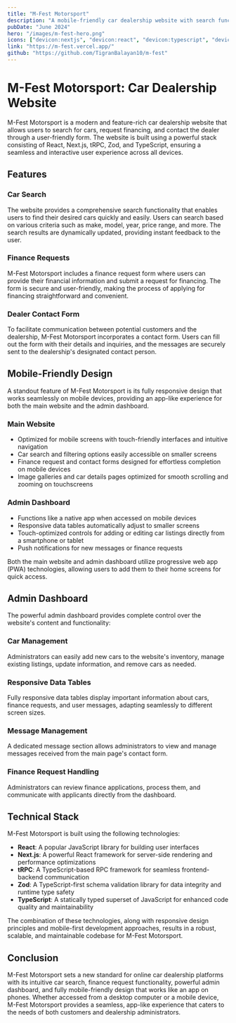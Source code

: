 ```yaml
---
title: "M-Fest Motorsport"
description: "A mobile-friendly car dealership website with search functionality, finance requests, and an app-like admin dashboard."
pubDate: "June 2024"
hero: "/images/m-fest-hero.png"
icons: ["devicon:nextjs", "devicon:react", "devicon:typescript", "devicon:tailwindcss", "devicon:prisma", "devicon:postgresql"]
link: "https://m-fest.vercel.app/"
github: "https://github.com/TigranBalayan10/m-fest"
---
```


# M-Fest Motorsport: Car Dealership Website

M-Fest Motorsport is a modern and feature-rich car dealership website that allows users to search for cars, request financing, and contact the dealer through a user-friendly form. The website is built using a powerful stack consisting of React, Next.js, tRPC, Zod, and TypeScript, ensuring a seamless and interactive user experience across all devices.

## Features

### Car Search

The website provides a comprehensive search functionality that enables users to find their desired cars quickly and easily. Users can search based on various criteria such as make, model, year, price range, and more. The search results are dynamically updated, providing instant feedback to the user.

### Finance Requests

M-Fest Motorsport includes a finance request form where users can provide their financial information and submit a request for financing. The form is secure and user-friendly, making the process of applying for financing straightforward and convenient.

### Dealer Contact Form

To facilitate communication between potential customers and the dealership, M-Fest Motorsport incorporates a contact form. Users can fill out the form with their details and inquiries, and the messages are securely sent to the dealership's designated contact person.

## Mobile-Friendly Design

A standout feature of M-Fest Motorsport is its fully responsive design that works seamlessly on mobile devices, providing an app-like experience for both the main website and the admin dashboard.

### Main Website

- Optimized for mobile screens with touch-friendly interfaces and intuitive navigation
- Car search and filtering options easily accessible on smaller screens
- Finance request and contact forms designed for effortless completion on mobile devices
- Image galleries and car details pages optimized for smooth scrolling and zooming on touchscreens

### Admin Dashboard

- Functions like a native app when accessed on mobile devices
- Responsive data tables automatically adjust to smaller screens
- Touch-optimized controls for adding or editing car listings directly from a smartphone or tablet
- Push notifications for new messages or finance requests

Both the main website and admin dashboard utilize progressive web app (PWA) technologies, allowing users to add them to their home screens for quick access.

## Admin Dashboard

The powerful admin dashboard provides complete control over the website's content and functionality:

### Car Management

Administrators can easily add new cars to the website's inventory, manage existing listings, update information, and remove cars as needed.

### Responsive Data Tables

Fully responsive data tables display important information about cars, finance requests, and user messages, adapting seamlessly to different screen sizes.

### Message Management

A dedicated message section allows administrators to view and manage messages received from the main page's contact form.

### Finance Request Handling

Administrators can review finance applications, process them, and communicate with applicants directly from the dashboard.

## Technical Stack

M-Fest Motorsport is built using the following technologies:

- **React**: A popular JavaScript library for building user interfaces
- **Next.js**: A powerful React framework for server-side rendering and performance optimizations
- **tRPC**: A TypeScript-based RPC framework for seamless frontend-backend communication
- **Zod**: A TypeScript-first schema validation library for data integrity and runtime type safety
- **TypeScript**: A statically typed superset of JavaScript for enhanced code quality and maintainability

The combination of these technologies, along with responsive design principles and mobile-first development approaches, results in a robust, scalable, and maintainable codebase for M-Fest Motorsport.

## Conclusion

M-Fest Motorsport sets a new standard for online car dealership platforms with its intuitive car search, finance request functionality, powerful admin dashboard, and fully mobile-friendly design that works like an app on phones. Whether accessed from a desktop computer or a mobile device, M-Fest Motorsport provides a seamless, app-like experience that caters to the needs of both customers and dealership administrators.
